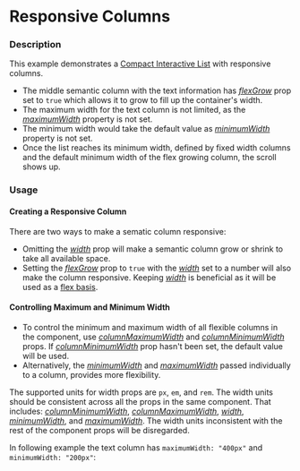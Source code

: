 
# Responsive Columns

### Description

This example demonstrates a [Compact Interactive List](/components/cerner-terra-framework-docs/compact-interactive-list/about) with responsive columns.

* The middle semantic column with the text information has [_flexGrow_](/components/cerner-terra-framework-docs/compact-interactive-list/about#column) prop set to `true` which allows it to grow to fill up the container's width.
* The maximum width for the text column is not limited, as the [_maximumWidth_](/components/cerner-terra-framework-docs/compact-interactive-list/about#column) property is not set.
* The minimum width would take the default value as [_minimumWidth_](/components/cerner-terra-framework-docs/compact-interactive-list/about#column) property is not set.
* Once the list reaches its minimum width, defined by fixed width columns and the default minimum width of the flex growing column, the scroll shows up.

<ResponsiveColumns />

### Usage

#### Creating a Responsive Column

There are two ways to make a sematic column responsive:

* Omitting the [_width_](/components/cerner-terra-framework-docs/compact-interactive-list/about#column) prop will make a semantic column grow or shrink to take all available space.
* Setting the [_flexGrow_](/components/cerner-terra-framework-docs/compact-interactive-list/about#column) prop to `true` with the [_width_](/components/cerner-terra-framework-docs/compact-interactive-list/about#column) set to a number will also make the column responsive. 
  Keeping [_width_](/components/cerner-terra-framework-docs/compact-interactive-list/about#column) is beneficial as it will be used as a [flex basis](https://developer.mozilla.org/en-US/docs/Web/CSS/flex-basis).

#### Controlling Maximum and Minimum Width

* To control the minimum and maximum width of all flexible columns in the component, use
  [_columnMaximumWidth_](/components/cerner-terra-framework-docs/compact-interactive-list/about#compact-interactive-list-props-table) and 
  [_columnMinimumWidth_](/components/cerner-terra-framework-docs/compact-interactive-list/about#compact-interactive-list-props-table) props. 
  If [_columnMinimumWidth_](/components/cerner-terra-framework-docs/compact-interactive-list/about#compact-interactive-list-props-table) prop hasn't been set, the default value will be used.
* Alternatively, the [_minimumWidth_](/components/cerner-terra-framework-docs/compact-interactive-list/about#column) and [_maximumWidth_](/components/cerner-terra-framework-docs/compact-interactive-list/about#column) passed individually to a column, provides more flexibility. 

<Notice variant="important" ariaLevel="3">

The supported units for width props are `px`, `em`, and `rem`. 
The width units should be consistent across all the props in the same component. That includes:
[_columnMinimumWidth_](/components/cerner-terra-framework-docs/compact-interactive-list/about#compact-interactive-list-props-table), 
[_columnMaximumWidth_](/components/cerner-terra-framework-docs/compact-interactive-list/about#compact-interactive-list-props-table), 
[_width_](/components/cerner-terra-framework-docs/compact-interactive-list/about#column), 
[_minimumWidth_](/components/cerner-terra-framework-docs/compact-interactive-list/about#column), and 
[_maximumWidth_](/components/cerner-terra-framework-docs/compact-interactive-list/about#column).
The width units inconsistent with the rest of the component props will be disregarded.

</Notice>

In following example the text column has `maximumWidth: "400px"` and `minimumWidth: "200px"`:

<ResponsiveColumnsMaxWidth />
